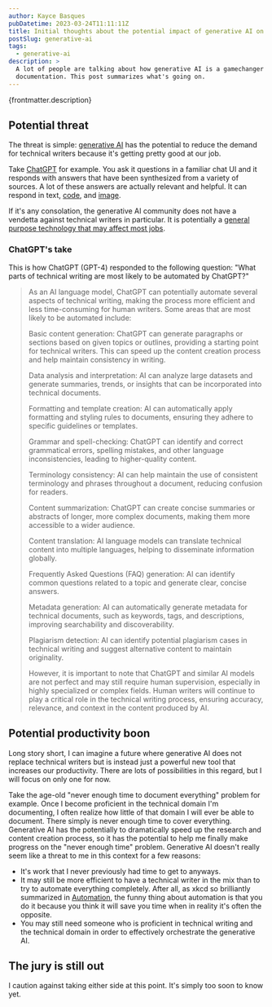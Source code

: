 ```yaml
---
author: Kayce Basques
pubDatetime: 2023-03-24T11:11:11Z
title: Initial thoughts about the potential impact of generative AI on technical writing
postSlug: generative-ai
tags:
  - generative-ai
description: >
  A lot of people are talking about how generative AI is a gamechanger for
  documentation. This post summarizes what's going on.
---
```


<p>{frontmatter.description}</p>

## Potential threat

The threat is simple: [generative AI] has the potential to reduce the demand for
technical writers because it's getting pretty good at our job.

Take [ChatGPT] for example. You ask it questions in a familiar chat UI and it
responds with answers that have been synthesized from a variety of sources.
A lot of these answers are actually relevant and helpful. It can respond in
text, [code], and [image].

If it's any consolation, the generative AI community does not have a vendetta
against technical writers in particular. It is potentially a [general purpose
technology that may affect most jobs].

### ChatGPT's take

This is how ChatGPT (GPT-4) responded to the following question: "What parts of
technical writing are most likely to be automated by ChatGPT?"

> As an AI language model, ChatGPT can potentially automate several aspects of
> technical writing, making the process more efficient and less time-consuming
> for human writers. Some areas that are most likely to be automated include:
> 
> Basic content generation: ChatGPT can generate paragraphs or sections based on
> given topics or outlines, providing a starting point for technical writers.
> This can speed up the content creation process and help maintain consistency
> in writing.
> 
> Data analysis and interpretation: AI can analyze large datasets and generate
> summaries, trends, or insights that can be incorporated into technical documents.
> 
> Formatting and template creation: AI can automatically apply formatting and
> styling rules to documents, ensuring they adhere to specific guidelines or
> templates.
> 
> Grammar and spell-checking: ChatGPT can identify and correct grammatical
> errors, spelling mistakes, and other language inconsistencies, leading to
> higher-quality content.
> 
> Terminology consistency: AI can help maintain the use of consistent
> terminology and phrases throughout a document, reducing confusion for readers.
> 
> Content summarization: ChatGPT can create concise summaries or abstracts of
> longer, more complex documents, making them more accessible to a wider audience.
> 
> Content translation: AI language models can translate technical content into
> multiple languages, helping to disseminate information globally.
> 
> Frequently Asked Questions (FAQ) generation: AI can identify common questions
> related to a topic and generate clear, concise answers.
> 
> Metadata generation: AI can automatically generate metadata for technical
> documents, such as keywords, tags, and descriptions, improving searchability
> and discoverability.
> 
> Plagiarism detection: AI can identify potential plagiarism cases in technical
> writing and suggest alternative content to maintain originality.
> 
> However, it is important to note that ChatGPT and similar AI models are not
> perfect and may still require human supervision, especially in highly
> specialized or complex fields. Human writers will continue to play a critical
> role in the technical writing process, ensuring accuracy, relevance, and
> context in the content produced by AI.

## Potential productivity boon

Long story short, I can imagine a future where generative AI does not replace
technical writers but is instead just a powerful new tool that increases our
productivity. There are lots of possibilities in this regard, but I will focus
on only one for now.

Take the age-old "never enough time to document everything" problem for example.
Once I become proficient in the technical domain I'm documenting, I often
realize how little of that domain I will ever be able to document. There simply
is never enough time to cover everything. Generative AI has the potentially to
dramatically speed up the research and content creation process, so it has the
potential to help me finally make progress on the "never enough time" problem.
Generative AI doesn't really seem like a threat to me in this context for a few
reasons:

* It's work that I never previously had time to get to anyways.
* It may still be more efficient to have a technical writer in the mix than
  to try to automate everything completely. After all, as xkcd so brilliantly
  summarized in [Automation], the funny thing about automation is that you do
  it because you think it will save you time when in reality it's often the
  opposite.
* You may still need someone who is proficient in technical writing and
  the technical domain in order to effectively orchestrate the generative AI.

## The jury is still out

I caution against taking either side at this point. It's simply too soon to
know yet.

[generative AI]: https://en.wikipedia.org/wiki/Generative_artificial_intelligence
[ChatGPT]: https://en.wikipedia.org/wiki/ChatGPT
[general purpose technology that may affect most jobs]: https://twitter.com/emollick/status/1637790373689917441
[code]: https://twitter.com/emollick/status/1637961568238411776
[image]: https://twitter.com/emollick/status/1639094707795165184
[Lighthouse]: https://developer.chrome.com/en/docs/lighthouse
[Automation]: https://m.xkcd.com/1319/
